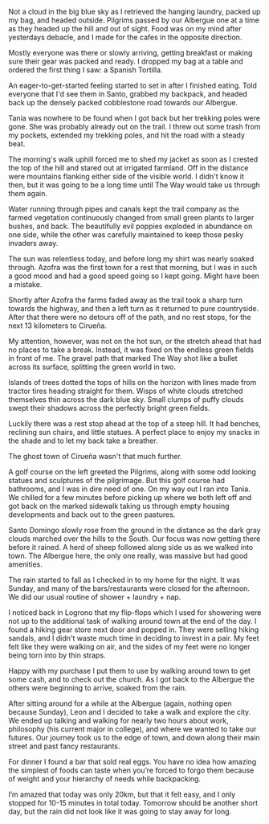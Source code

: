 Not a cloud in the big blue sky as I retrieved the hanging laundry,
packed up my bag, and headed outside. Pilgrims passed by our Albergue one at a
time as they headed up the hill and out of sight. Food was on my mind after
yesterdays debacle, and I made for the cafes in the opposite direction.

Mostly everyone was there or slowly arriving, getting breakfast or making sure
their gear was packed and ready. I dropped my bag at a table and ordered the
first thing I saw: a Spanish Tortilla.

An eager-to-get-started feeling started to set in after I finished eating. Told
everyone that I'd see them in Santo, grabbed my backpack, and headed back up
the densely packed cobblestone road towards our Albergue.

Tania was nowhere to be found when I got back but her trekking poles were gone.
She was probably already out on the trail. I threw out some trash from my
pockets, extended my trekking poles, and hit the road with a steady beat.

The morning's walk uphill forced me to shed my jacket as soon as I crested the
top of the hill and stared out at irrigated farmland. Off in the distance were
mountains flanking either side of the visible world. I didn't know it then, but
it was going to be a long time until The Way would take us through them again.

Water running through pipes and canals kept the trail company as the farmed
vegetation continuously changed from small green plants to larger bushes, and
back. The beautifully evil poppies exploded in abundance on one side, while the
other was carefully maintained to keep those pesky invaders away.

The sun was relentless today, and before long my shirt was nearly soaked
through. Azofra was the first town for a rest that morning, but I was in such a
good mood and had a good speed going so I kept going. Might have been a
mistake.

Shortly after Azofra the farms faded away as the trail took a sharp turn towards
the highway, and then a left turn as it returned to pure countryside. After
that there were no detours off of the path, and no rest stops, for the next 13
kilometers to Cirueña.

My attention, however, was not on the hot sun, or the stretch ahead that had no
places to take a break. Instead, it was fixed on the endless green fields in
front of me. The gravel path that marked The Way shot like a bullet across its
surface, splitting the green world in two.

Islands of trees dotted the tops of hills on the horizon with lines made from
tractor tires heading straight for them. Wisps of white clouds stretched
themselves thin across the dark blue sky. Small clumps of puffy clouds swept
their shadows across the perfectly bright green fields.

Luckily there was a rest stop ahead at the top of a steep hill. It had benches,
reclining sun chairs, and little statues. A perfect place to enjoy my snacks in
the shade and to let my back take a breather.

The ghost town of Cirueña wasn't that much further.

A golf course on the left greeted the Pilgrims, along with some odd looking
statues and sculptures of the pilgrimage. But this golf course had bathrooms,
and I was in dire need of one. On my way out I ran into Tania. We chilled for a
few minutes before picking up where we both left off and got back on the marked
sidewalk taking us through empty housing developments and back out to the green
pastures.

Santo Domingo slowly rose from the ground in the distance as the dark gray
clouds marched over the hills to the South. Our focus was now getting there
before it rained. A herd of sheep followed along side us as we walked into
town. The Albergue here, the only one really, was massive but had good
amenities.

The rain started to fall as I checked in to my home for the night. It was
Sunday, and many of the bars/restaurants were closed for the afternoon. We did
our usual routine of shower + laundry + nap.

I noticed back in Logrono that my flip-flops which I used for showering were not
up to the additional task of walking around town at the end of the day. I found
a hiking gear store next door and popped in. They were selling hiking sandals,
and I didn't waste much time in deciding to invest in a pair. My feet felt like
they were walking on air, and the sides of my feet were no longer being torn
into by thin straps.

Happy with my purchase I put them to use by walking around town to get some
cash, and to check out the church. As I got back to the Albergue the others
were beginning to arrive, soaked from the rain.

After sitting around for a while at the Albergue (again, nothing open because
Sunday), Leon and I decided to take a walk and explore the city. We ended up
talking and walking for nearly two hours about work, philosophy (his current
major in college), and where we wanted to take our futures. Our journey took us
to the edge of town, and down along their main street and past fancy
restaurants.

For dinner I found a bar that sold real eggs. You have no idea how amazing the
simplest of foods can taste when you’re forced to forgo them because of weight
and your hierarchy of needs while backpacking.

I’m amazed that today was only 20km, but that it felt easy, and I only stopped
for 10-15 minutes in total today. Tomorrow should be another short day, but the
rain did not look like it was going to stay away for long.
